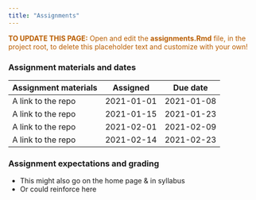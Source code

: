 ```yaml
---
title: "Assignments"
---
```


<p style="color: #ba5e00"><b>TO UPDATE THIS PAGE:</b> Open and edit the <b>assignments.Rmd</b> file, in the project root, to delete this placeholder text and customize with your own!</p>

### Assignment materials and dates

| Assignment materials | Assigned   | Due date   |
|----------------------|------------|------------|
| A link to the repo   | 2021-01-01 | 2021-01-08 |
| A link to the repo   | 2021-01-15 | 2021-01-23 |
| A link to the repo   | 2021-02-01 | 2021-02-09 |
| A link to the repo   | 2021-02-14 | 2021-02-23 |

### Assignment expectations and grading

- This might also go on the home page & in syllabus
- Or could reinforce here

### 
